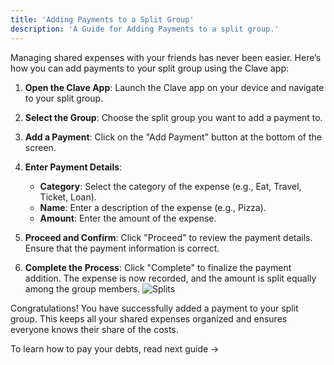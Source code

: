 ```yaml
---
title: 'Adding Payments to a Split Group'
description: 'A Guide for Adding Payments to a split group.'
---
```

Managing shared expenses with your friends has never been easier. Here’s how you can add payments to your split group using the Clave app:

1. **Open the Clave App**:
   Launch the Clave app on your device and navigate to your split group.

2. **Select the Group**:
   Choose the split group you want to add a payment to.


3. **Add a Payment**:
   Click on the "Add Payment" button at the bottom of the screen.

4. **Enter Payment Details**:
   - **Category**: Select the category of the expense (e.g., Eat, Travel, Ticket, Loan).
   - **Name**: Enter a description of the expense (e.g., Pizza).
   - **Amount**: Enter the amount of the expense.

5. **Proceed and Confirm**:
   Click "Proceed" to review the payment details. Ensure that the payment information is correct.


7. **Complete the Process**:
   Click "Complete" to finalize the payment addition. The expense is now recorded, and the amount is split equally among the group members.
   ![Splits](images/split2.png) 

Congratulations! You have successfully added a payment to your split group. This keeps all your shared expenses organized and ensures everyone knows their share of the costs.

To learn how to pay your debts, read next guide ->